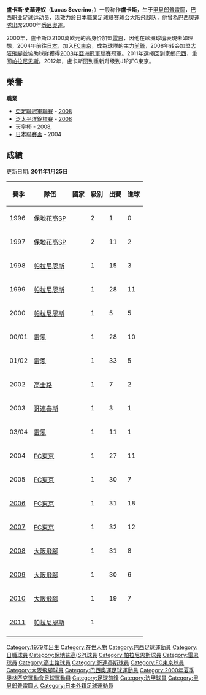 {{noteTA
|G1=足球
|T=zh-hans:卢卡斯·塞维里诺; zh-hk:盧卡斯·史華連奴;
|1=zh-hans:卢卡斯·塞维里诺; zh-hk:盧卡斯·史華連奴;
}}
{{Football player infobox
| playername= 盧卡斯
| fullname = Lucas Severino
| nickname = 
| image = [[File:Lucas_Severino.jpg|180 px]]
| dateofbirth = {{birth date and age|1979|1|3}} 
| cityofbirth = [[里貝朗普雷圖|里貝郎普雷圖]]
| countryofbirth = [[巴西|巴西]]
| height = {{height|ft=6|in=0}}
| currentclub  = [[FC東京|FC東京]]
| clubnumber = 49
| position = [[前鋒_(足球)|前鋒]]
| youthyears =
| youthclubs =
| years = 1996-1997<br>1998-2000<br>2000-2003<br>2002<br>2003<br>2004-2007<br>2008-2010<br>2011<br>2012-
| clubs = [[保地花高SP足球會|保地花高SP]]<br>[[帕拉尼恩斯|帕拉尼恩斯]]<br>[[雷恩足球俱樂部|雷恩]]<br>→ [[高士路|高士路]](外借)<br>→ [[哥連泰斯|哥連泰斯]](外借)<br>[[FC東京|FC東京]]<br>[[大阪飛腳|大阪飛腳]]<br>[[帕拉尼恩斯|帕拉尼恩斯]]<br>[[FC東京|FC東京]]
| caps(goals) = {{0}}12 {{0}}{{0}}(2)<br>{{0}}48 {{0}}(19)<br>{{0}}72 {{0}}(16)<br>{{0}}{{0}}7 {{0}}{{0}}(2)<br>{{0}}{{0}}3 {{0}}{{0}}(1)<br>120 {{0}}(48)<br>{{0}}80 {{0}}(21)
| nationalyears = 2000
| nationalteam = [[巴西國家足球隊|巴西U-23]]
| nationalcaps(goals) = {{0}}14 {{0}}{{0}}(3)
| pcupdate = 2011年1月15日
| ntupdate = 2011年1月15日
}}
'''盧卡斯·史華連奴'''（'''Lucas Severino'''，{{bd|1979年|1月3日|catidx=Severino, Lucas}}）一般称作'''盧卡斯'''，生于[[里貝朗普雷圖|里貝郎普雷圖]]，[[巴西|巴西]]职业足球运动员，现效力於[[日本職業足球联赛|日本職業足球联赛]]球会[[大阪飛腳|大阪飛腳]]队，他曾為[[巴西國家足球隊|巴西奧運隊]]出席2000年[[悉尼奧運|悉尼奧運]]。

2000年，盧卡斯以2100萬欧元的高身价加盟[[雷恩足球俱樂部|雷恩]]，因他在歐洲球壇表現未如理想，2004年前往[[日本|日本]]，加入[[FC東京|FC東京]]，成為球隊的主力[[前鋒_(足球)|前鋒]]，2008年转会加盟[[大阪飛腳|大阪飛腳]]並協助球隊獲得[[2008年亞洲冠軍聯賽|2008年亞洲冠軍聯賽]]冠軍。2011年選擇回到家鄉[[巴西|巴西]]，重回[[帕拉尼恩斯|帕拉尼恩斯]]。2012年，盧卡斯回到重新升级到J1的FC東京。

==榮譽==
'''職業'''
*[[亞足聯冠軍聯賽|亞足聯冠軍聯賽]] - [[2008年亞洲冠軍聯賽|2008]]
*[[泛太平洋錦標賽|泛太平洋錦標賽]] - [[2008年泛太平洋錦標賽|2008]]
*[[天皇杯|天皇杯]] - [[2008年日本天皇盃|2008]], {{tsl|en|Emperor's Cup 2009||2009}}
*[[日本聯賽盃|日本聯賽盃]] - 2004

==成績==
更新日期: '''2011年1月25日'''
{| class="wikitable" style="text-align: center;"
!賽季!!隊伍!!國家!!級別!!出賽!!進球
|-
|1996||align="left"|[[保地花高SP足球會|保地花高SP]]||align="left"|{{fb|BRA}}||2||1||0
|-
|1997||align="left"|[[保地花高SP足球會|保地花高SP]]||align="left"|{{fb|BRA}}||2||11||2
|-
|1998||align="left"|[[帕拉尼恩斯|帕拉尼恩斯]]||align="left"|{{fb|BRA}}||1||15||3
|-
|1999||align="left"|[[帕拉尼恩斯|帕拉尼恩斯]]||align="left"|{{fb|BRA}}||1||28||11
|-
|2000||align="left"|[[帕拉尼恩斯|帕拉尼恩斯]]||align="left"|{{fb|BRA}}||1||5||5
|-
|00/01||align="left"|[[雷恩足球俱樂部|雷恩]]||align="left"|{{fb|FRA}}||1||28||10
|-
|01/02||align="left"|[[雷恩足球俱樂部|雷恩]]||align="left"|{{fb|FRA}}||1||33||5
|-
|2002||align="left"|[[高士路|高士路]]||align="left"|{{fb|BRA}}||1||7||2
|-
|2003||align="left"|[[哥連泰斯|哥連泰斯]]||align="left"|{{fb|BRA}}||1||3||1
|-
|03/04||align="left"|[[雷恩足球俱樂部|雷恩]]||align="left"|{{fb|FRA}}||1||11||1
|-
|2004||align="left"|[[FC東京|FC東京]]||align="left"|{{fb|JPN}}||1||27||11
|-
|2005||align="left"|[[FC東京|FC東京]]||align="left"|{{fb|JPN}}||1||30||7
|-
|[[2006年日本職業足球聯賽|2006]]||align="left"|[[FC東京|FC東京]]||align="left"|{{fb|JPN}}||1||31||18
|-
|[[2007年日本職業足球聯賽|2007]]||align="left"|[[FC東京|FC東京]]||align="left"|{{fb|JPN}}||1||32||12
|-
|[[2008年日本職業足球聯賽|2008]]||align="left"|[[大阪飛腳|大阪飛腳]]||align="left"|{{fb|JPN}}||1||31||8
|-
|[[2009年日本職業足球聯賽|2009]]||align="left"|[[大阪飛腳|大阪飛腳]]||align="left"|{{fb|JPN}}||1||30||6
|-
|[[2010年日本職業足球聯賽|2010]]||align="left"|[[大阪飛腳|大阪飛腳]]||align="left"|{{fb|JPN}}||1||19||7
|-
|[[2011年巴西足球甲級聯賽|2011]]||align="left"|[[帕拉尼恩斯|帕拉尼恩斯]]||align="left"|{{fb|BRA}}||1||||
|-
|}

{{DEFAULTSORT:Lucas Severino}}

[[Category:1979年出生|Category:1979年出生]]
[[Category:在世人物|Category:在世人物]]
[[Category:巴西足球運動員|Category:巴西足球運動員]]
[[Category:日職球員|Category:日職球員]]
[[Category:保地花高(SP)球員|Category:保地花高(SP)球員]]
[[Category:帕拉尼恩斯球員|Category:帕拉尼恩斯球員]]
[[Category:雷恩球員|Category:雷恩球員]]
[[Category:高士路球員|Category:高士路球員]]
[[Category:哥連泰斯球員|Category:哥連泰斯球員]]
[[Category:FC東京球員|Category:FC東京球員]]
[[Category:大阪飛腳球員|Category:大阪飛腳球員]]
[[Category:巴西奧運足球運動員|Category:巴西奧運足球運動員]]
[[Category:2000年夏季奧林匹克運動會足球運動員|Category:2000年夏季奧林匹克運動會足球運動員]]
[[Category:足球前鋒|Category:足球前鋒]]
[[Category:法甲球員|Category:法甲球員]]
[[Category:里貝郎普雷圖人|Category:里貝郎普雷圖人]]
[[Category:日本外籍足球運動員|Category:日本外籍足球運動員]]